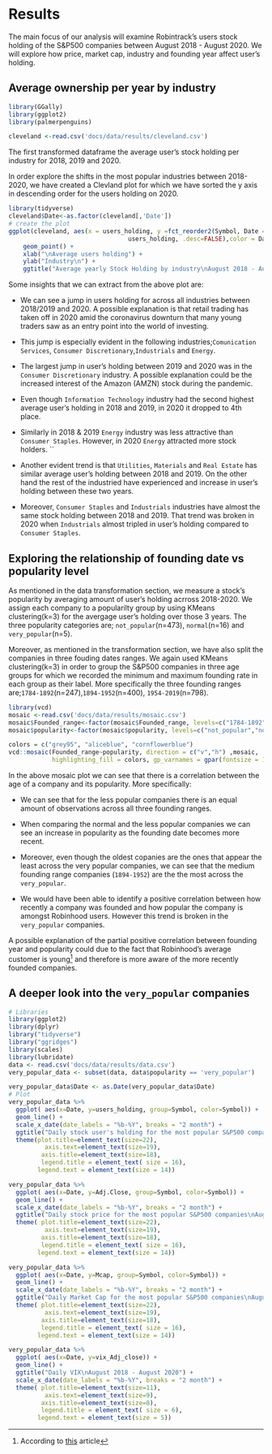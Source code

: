 # Results

The main focus of our analysis will examine Robintrack's users stock holding of the S&P500 companies between August 2018 - August 2020. We will explore how price, market cap, industry and founding year affect user's holding.

## Average ownership per year by industry

```r
library(GGally)
library(ggplot2)
library(palmerpenguins)

cleveland <-read.csv('docs/data/results/cleveland.csv')
```

The first transformed dataframe the average user's stock holding per industry for 2018, 2019 and 2020. 

In order explore the shifts in the most popular industries between 2018-2020, we have created a Clevland plot for which we have sorted the y axis in descending order for the users holding on 2020.

```r
library(tidyverse)
cleveland$Date<-as.factor(cleveland[,'Date'])
# create the plot
ggplot(cleveland, aes(x = users_holding, y =fct_reorder2(Symbol, Date == '2020', 
                                 users_holding, .desc=FALSE),color = Date)) +
    geom_point() +
    xlab("\nAverage users holding") +
    ylab("Industry\n") +
    ggtitle("Average yearly Stock Holding by industry\nAugust 2018 - August 2020") 
```

Some insights that we can extract from the above plot are:

* We can see a jump in users holding for across all industries between 2018/2019 and 2020. A possible explanation is that retail trading has taken off in 2020 amid the coronavirus downturn that many young traders saw as an entry point into the world of investing.

* This jump is especially evident in the following industries;`Comunication Services`, `Consumer Discretionary`,`Industrials` and `Energy`.

* The largest jump in user's holding between 2019 and 2020 was in the `Consumer Discretionary` industry. A possible explanation could be the increased interest of the Amazon (AMZN) stock during the pandemic.

* Even though  `Information Technology` industry had the second highest average user's holding in 2018 and 2019, in 2020 it dropped to 4th place.

* Similarly in 2018 & 2019 `Energy` industry was less attractive than `Consumer Staples`. However, in 2020 `Energy` attracted more stock holders. ``

* Another evident trend is that `Utilities`, `Materials` and `Real Estate` has similar average user's holding between 2018 and 2019. On the other hand the rest of the industried have experienced and increase in user's holding between these two years.

* Moreover, `Consumer Staples` and  `Industrials` industries have almost the same stock holding between 2018 and 2019. That trend was broken in 2020 when `Industrials` almost tripled in user's holding compared to `Consumer Staples`.


## Exploring the relationship of founding date vs popularity level 

As mentioned in the data transformation section, we measure a stock's popularity by averaging amount of user's holding acrross 2018-2020. We assign each company to a popularilty group by using KMeans clustering(k=3) for the avergage user's holding over those 3 years. The three popularity categories are; `not_popular`(n=473), `normal`(n=16) and `very_popular`(n=5).  

Moreover, as mentioned in the transformation section, we have also split the companies in three fouding dates ranges. We again used KMeans clustering(k=3) in order to group the S&P500 companies in three age groups for which we recorded the minimum and maximum founding rate in each group as their label. More specifically the three founding ranges are;`1784-1892`(n=247),`1894-1952`(n=400), `1954-2019`(n=798).

```r
library(vcd)
mosaic <-read.csv('docs/data/results/mosaic.csv')
mosaic$Founded_range<-factor(mosaic$Founded_range, levels=c("1784-1892","1894-1952","1954-2019"))
mosaic$popularity<-factor(mosaic$popularity, levels=c("not_popular","normal","very_popular"))

colors = c("grey95", "aliceblue", "cornflowerblue")
vcd::mosaic(Founded_range~popularity, direction = c("v","h") ,mosaic,
            highlighting_fill = colors, gp_varnames = gpar(fontsize = 10, fontface = 1),gp_labels = gpar(fontsize = 8))
```

In the above mosaic plot we can see that there is a correlation between the age of a company and its popularity. More specifically:

* We can see that for the less popular companies there is an equal amount of observations across all three founding ranges.

* When comparing the normal and the less popular companies we can see an increase in popularity as the founding date becomes more recent.

* Moreover, even though the oldest copanies are the ones that appear the least across the very popular companies, we can see that the medium founding range companies (`1894-1952`) are the the most across the `very_popular`.

* We would have been able to identify a positive correlation between how recently a company was founded and how popular the company is amongst Robinhood users. However this trend is broken in the `very_popular` companies.

A possible explanation of the partial positive correlation between founding year and popularity could due to the fact that Robinhood’s average customer is young^[According to [this](https://www.nytimes.com/2020/07/08/technology/robinhood-risky-trading.html) article] and therefore is more aware of the more recently founded companies.

## A deeper look into the `very_popular` companies

```r
# Libraries
library(ggplot2)
library(dplyr)
library("tidyverse")
library("ggridges")
library(scales)
library(lubridate)
data <- read.csv('docs/data/results/data.csv')
very_popular_data <- subset(data, data$popularity == 'very_popular')

very_popular_data$Date <- as.Date(very_popular_data$Date)
# Plot
very_popular_data %>%
  ggplot( aes(x=Date, y=users_holding, group=Symbol, color=Symbol)) +
  geom_line() +  
  scale_x_date(date_labels = "%b-%Y", breaks = "2 month") + 
  ggtitle("Daily stock user's holding for the most popular S&P500 companies\nAugust 2018 - August 2020") +
  theme(plot.title=element_text(size=22),
          axis.text=element_text(size=19),
         axis.title=element_text(size=18),
         legend.title = element_text( size = 16),
        legend.text = element_text(size = 14))
```


```r
very_popular_data %>%
  ggplot( aes(x=Date, y=Adj.Close, group=Symbol, color=Symbol)) +
  geom_line() +
  scale_x_date(date_labels = "%b-%Y", breaks = "2 month") +
  ggtitle("Daily stock price for the most popular S&P500 companies\nAugust 2018 - August 2020") +
  theme( plot.title=element_text(size=22),
          axis.text=element_text(size=19),
         axis.title=element_text(size=18),
         legend.title = element_text( size = 16),
        legend.text = element_text(size = 14))
```


```r
very_popular_data %>%
  ggplot( aes(x=Date, y=Mcap, group=Symbol, color=Symbol)) +
  geom_line() +  
  scale_x_date(date_labels = "%b-%Y", breaks = "2 month") + 
  ggtitle("Daily Market Cap for the most popular S&P500 companies\nAugust 2018 - August 2020")  +
  theme( plot.title=element_text(size=22),
          axis.text=element_text(size=19),
         axis.title=element_text(size=18),
         legend.title = element_text( size = 16),
        legend.text = element_text(size = 14))
```


```r
very_popular_data %>%
  ggplot( aes(x=Date, y=vix_Adj_close)) +
  geom_line() + 
  ggtitle("Daily VIX\nAugust 2018 - August 2020") +
  scale_x_date(date_labels = "%b-%Y", breaks = "2 month") + 
  theme( plot.title=element_text(size=11),
          axis.text=element_text(size=9),
         axis.title=element_text(size=8),
         legend.title = element_text( size = 6),
        legend.text = element_text(size = 5))
```
